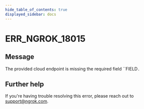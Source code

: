 ```yaml
---
hide_table_of_contents: true
displayed_sidebar: docs
---
```



# ERR_NGROK_18015

## Message

The provided cloud endpoint is missing the required field ``FIELD`.`

<ErrorDetails error="err_ngrok_18015" />

## Further help

If you're having trouble resolving this error, please reach out to [support@ngrok.com](mailto:support@ngrok.com?subject=Help%20with%20ERR_NGROK_18015).

